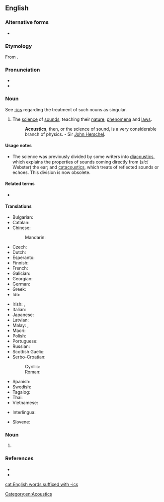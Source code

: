 ==English==

===Alternative forms===
* {{alter|en|acousticks||obsolete}}

===Etymology===
From {{af|en|acoustic|-s}}.

===Pronunciation===
* {{IPA|en|/əˈkuː.stɪks/}}
* {{audio|en|en-us-acoustics.ogg|Audio}}

===Noun===
{{en-noun|-}}
See [[-ics]] regarding the treatment of such nouns as singular.

# {{lb|en|physics}} The [[science]] of [[sound]]s, teaching their [[nature]], [[phenomenon|phenomena]] and [[law]]s.
#: '''Acoustics''', then, or the science of sound, is a very considerable branch of physics. - Sir [[Wikipedia:John Herschel|John Herschel]].

====Usage notes====
* The science was previously divided by some writers into [[diacoustics]], which explains the properties of sounds coming directly from (''sic!'' Webster) the ear; and [[catacoustics]], which treats of reflected sounds or echoes. This division is now obsolete.

====Related terms====
* {{l|en|acoustic}}

====Translations====
{{trans-top}}
* Bulgarian: {{t+|bg|акустика}}
* Catalan: {{t|ca|acústica|f}}
* Chinese:
*: Mandarin: {{t+|cmn|声学}}
* Czech: {{t+|cs|akustika|f}}
* Dutch: {{t+|nl|akoestiek|f}}
* Esperanto: {{t|eo|akustiko}}
* Finnish: {{t+|fi|akustiikka}}
* French: {{t+|fr|acoustique|f}}
* Galician: {{t+|gl|acústica|f}}
* Georgian: {{t|ka|აკუსტიკა}}
* German: {{t+|de|Akustik|f}}
* Greek: {{t+|el|ακουστική|f|sc=Grek}}
* Ido: {{t+|io|akustiko}}
{{trans-mid}}
* Irish: {{t|ga|fuaimeolaíocht|f}}, {{t|ga|acústaic|f}}
* Italian: {{t+|it|acustica}}
* Japanese: {{t|ja|音響学|tr=onkyōgaku}}
* Latvian: {{t|lv|akustika|f}}
* Malay: {{t+|ms|akustik}}, {{t|ms|kaji bunyi}}
* Maori: {{t|mi|mātai oro}}
* Polish: {{t+|pl|akustyka|f}}
* Portuguese: {{t+|pt|acústica|f}}
* Russian: {{t+|ru|аку́стика|f}}
* Scottish Gaelic: {{t|gd|fuaimearrachd|f}}
* Serbo-Croatian:
*: Cyrillic: {{t|sh|аку̀стика|f}}
*: Roman: {{t+|sh|akùstika|f}}
* Spanish: {{t+|es|acústica|f}}
* Swedish: {{t+|sv|akustik|c}}
* Tagalog: {{t|tl|tunugan}}
* Thai: {{t+|th|สวนศาสตร์}}
* Vietnamese: {{t|vi|âm học}}
{{trans-bottom}}

{{checktrans-top}}
* Interlingua: {{t-check|ia|acustica}}
{{trans-mid}}
* Slovene: {{t+check|sl|akustika|f}}
{{trans-bottom}}

===Noun===
{{head|en|noun form}}

# {{plural of|en|acoustic}}

===References===
* {{R:Lexico}}
* {{R:MWO}}

[[cat:English words suffixed with -ics]]

[[Category:en:Acoustics]]